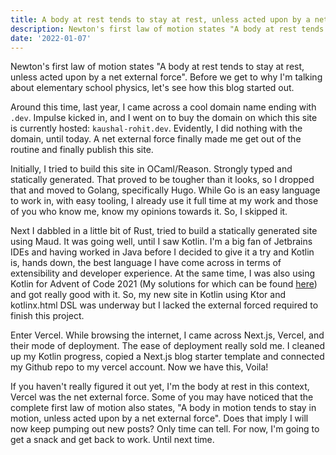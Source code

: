 ```yaml
---
title: A body at rest tends to stay at rest, unless acted upon by a net external force
description: Newton's first law of motion states "A body at rest tends to stay at rest, unless acted upon by a net external force". Before we get to why I'm talking about elementary school physics, let's see how this blog started out.
date: '2022-01-07'
---
```


Newton's first law of motion states "A body at rest tends to stay at rest, unless acted upon by a net external force".
Before we get to why I'm talking about elementary school physics, let's see how this blog started out.

Around this time, last year, I came across a cool domain name ending with `.dev`. 
Impulse kicked in, and I went on to buy the domain on which this site is currently hosted: `kaushal-rohit.dev`.
Evidently, I did nothing with the domain, until today. 
A net external force finally made me get out of the routine and finally publish this site.

Initially, I tried to build this site in OCaml/Reason. 
Strongly typed and statically generated. That proved to be tougher than it looks, so I dropped that and moved to Golang, specifically Hugo.
While Go is an easy language to work in, with easy tooling, I already use it full time at my work and those of you who know me, know my opinions towards it. 
So, I skipped it.

Next I dabbled in a little bit of Rust, tried to build a statically generated site using Maud. It was going well, until I saw Kotlin.
I'm a big fan of Jetbrains IDEs and having worked in Java before I decided to give it a try and Kotlin is, hands down, the best language I have come across in terms of extensibility and developer experience.
At the same time, I was also using Kotlin for Advent of Code 2021 (My solutions for which can be found [here](https://github.com/rohitkg98/aoc2021)) and got really good with it.
So, my new site in Kotlin using Ktor and kotlinx.html DSL was underway but I lacked the external forced required to finish this project.

Enter Vercel. While browsing the internet, I came across Next.js, Vercel, and their mode of deployment.
The ease of deployment really sold me. I cleaned up my Kotlin progress, copied a Next.js blog starter template and connected my Github repo to my vercel account. 
Now we have this, Voila!

If you haven't really figured it out yet, I'm the body at rest in this context, Vercel was the net external force. 
Some of you may have noticed that the complete first law of motion also states, "A body in motion tends to stay in motion, unless acted upon by a net external force".
Does that imply I will now keep pumping out new posts? Only time can tell. 
For now, I'm going to get a snack and get back to work. Until next time.

